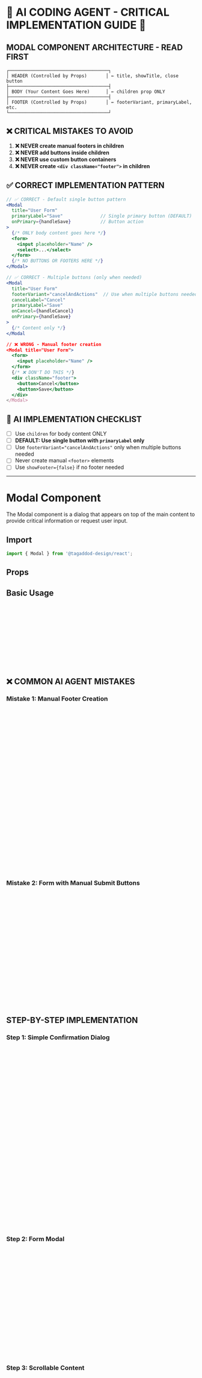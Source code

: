 
<Meta of={ModalStories} />

# 🚨 AI CODING AGENT - CRITICAL IMPLEMENTATION GUIDE 🚨

## MODAL COMPONENT ARCHITECTURE - READ FIRST
```
┌─────────────────────────────────────┐
│ HEADER (Controlled by Props)       │ ← title, showTitle, close button
├─────────────────────────────────────┤
│ BODY (Your Content Goes Here)      │ ← children prop ONLY
├─────────────────────────────────────┤
│ FOOTER (Controlled by Props)       │ ← footerVariant, primaryLabel, etc.
└─────────────────────────────────────┘
```

## ❌ CRITICAL MISTAKES TO AVOID
1. **❌ NEVER create manual footers in children**
2. **❌ NEVER add buttons inside children**
3. **❌ NEVER use custom button containers**
4. **❌ NEVER create `<div className="footer">` in children**

## ✅ CORRECT IMPLEMENTATION PATTERN
```jsx
// ✅ CORRECT - Default single button pattern
<Modal
  title="User Form"
  primaryLabel="Save"              // Single primary button (DEFAULT)
  onPrimary={handleSave}           // Button action
>
  {/* ONLY body content goes here */}
  <form>
    <input placeholder="Name" />
    <select>...</select>
  </form>
  {/* NO BUTTONS OR FOOTERS HERE */}
</Modal>

// ✅ CORRECT - Multiple buttons (only when needed)
<Modal
  title="User Form"
  footerVariant="cancelAndActions"  // Use when multiple buttons needed
  cancelLabel="Cancel"
  primaryLabel="Save"
  onCancel={handleCancel}
  onPrimary={handleSave}
>
  {/* Content only */}
</Modal

// ❌ WRONG - Manual footer creation
<Modal title="User Form">
  <form>
    <input placeholder="Name" />
  </form>
  {/* ❌ DON'T DO THIS */}
  <div className="footer">
    <button>Cancel</button>
    <button>Save</button>
  </div>
</Modal>
```

## 🎯 AI IMPLEMENTATION CHECKLIST
- [ ] Use `children` for body content ONLY
- [ ] **DEFAULT: Use single button with `primaryLabel` only**
- [ ] Use `footerVariant="cancelAndActions"` only when multiple buttons needed
- [ ] Never create manual `<footer>` elements
- [ ] Use `showFooter={false}` if no footer needed

---

# Modal Component

The Modal component is a dialog that appears on top of the main content to provide critical information or request user input.

## Import
```jsx
import { Modal } from '@tagaddod-design/react';
```

## Props
<ArgTypes of={Modal} />

## Basic Usage
<Canvas of={ModalStories.Default} />

```jsx
// DEFAULT: Single button pattern (most common)
<Modal
  trigger={<Button>Open Modal</Button>}
  title="Modal Title"
  primaryLabel="OK"           // Single button (DEFAULT)
  onPrimary={() => closeModal()}
>
  <div style={{ padding: '16px' }}>
    Modal content goes here
  </div>
</Modal>
```

## ❌ COMMON AI AGENT MISTAKES

### Mistake 1: Manual Footer Creation
```jsx
// ❌ WRONG - Don't create manual footers
<Modal title="Delete Confirmation">
  <p>Are you sure?</p>
  <div style={{display: 'flex', justifyContent: 'flex-end'}}>
    <button>Cancel</button>
    <button>Delete</button>
  </div>
</Modal>

// ✅ CORRECT - Single button (DEFAULT)
<Modal
  title="Delete Confirmation"
  primaryLabel="Delete"        // Single button for simple actions
  onPrimary={handleDelete}
>
  <p>Are you sure you want to delete this item?</p>
</Modal>

// ✅ CORRECT - Multiple buttons (when user needs choice)
<Modal
  title="Delete Confirmation"
  footerVariant="cancelAndActions"  // Only when multiple buttons needed
  cancelLabel="Cancel"
  primaryLabel="Delete"
  onCancel={handleCancel}
  onPrimary={handleDelete}
>
  <p>Are you sure?</p>
</Modal>
```

### Mistake 2: Form with Manual Submit Buttons
```jsx
// ❌ WRONG - Manual form buttons
<Modal title="User Registration">
  <form>
    <input name="email" />
    <div className="form-actions">
      <button type="submit">Register</button>
    </div>
  </form>
</Modal>

// ✅ CORRECT - Single button (DEFAULT)
<Modal
  title="User Registration"
  primaryLabel="Register"      // Single button for forms
  onPrimary={handleSubmit}
>
  <form>
    <input name="email" />
  </form>
</Modal>
```

## STEP-BY-STEP IMPLEMENTATION

### Step 1: Simple Confirmation Dialog
```jsx
// DEFAULT: Single button for simple confirmations
<Modal
  title="Confirm Action"
  primaryLabel="Continue"        // Single button (DEFAULT)
  onPrimary={() => {
    performAction();
    setShowModal(false);
  }}
  open={showModal}
  onOpenChange={setShowModal}
>
  <div style={{ padding: '16px' }}>
    <p>Click Continue to perform this action.</p>
  </div>
</Modal>

// Only use multiple buttons when user needs choice
<Modal
  title="Confirm Deletion"
  footerVariant="cancelAndActions"  // When user needs to cancel
  cancelLabel="No, Cancel"
  primaryLabel="Yes, Delete"
  onCancel={() => setShowModal(false)}
  onPrimary={() => {
    performAction();
    setShowModal(false);
  }}
>
  <div style={{ padding: '16px' }}>
    <p>Are you sure you want to delete this item?</p>
  </div>
</Modal>
```

### Step 2: Form Modal
```jsx
// DEFAULT: Single button for forms
<Modal
  title="Add New User"
  primaryLabel="Add User"         // Single submit button (DEFAULT)
  onPrimary={() => submitUser(formData)}
>
  <div style={{ padding: '16px', display: 'flex', flexDirection: 'column', gap: '16px' }}>
    <input
      placeholder="Full Name"
      value={formData.name}
      onChange={(e) => setFormData(prev => ({ ...prev, name: e.target.value }))}
    />
    <input
      placeholder="Email"
      value={formData.email}
      onChange={(e) => setFormData(prev => ({ ...prev, email: e.target.value }))}
    />
  </div>
</Modal>
```

### Step 3: Scrollable Content
```jsx
// DEFAULT: Single button for simple acceptance
<Modal
  title="Terms and Conditions"
  scrollable={true}
  maxHeight="60vh"
  primaryLabel="I Understand"     // Single button (DEFAULT)
  onPrimary={() => acceptTerms()}
>
  <div>
    <h3>1. Introduction</h3>
    <p>Long content that will scroll...</p>
    {/* More content sections */}
  </div>
</Modal>

// Use multiple buttons only when user needs choice
<Modal
  title="Terms and Conditions"
  scrollable={true}
  maxHeight="60vh"
  footerVariant="cancelAndActions"  // When user can decline
  cancelLabel="Decline"
  primaryLabel="Accept"
  onCancel={() => setShowModal(false)}
  onPrimary={() => acceptTerms()}
>
  <div>
    <h3>1. Introduction</h3>
    <p>Long content that will scroll...</p>
  </div>
</Modal>
```

## Footer Variants

### Default: Single Button (Most Common)
```jsx
// ✅ DEFAULT: Use this pattern first
<Modal
  primaryLabel="Save"         // Single button (DEFAULT)
  onPrimary={handleSave}
>
  {/* Content only */}
</Modal>
// Renders:                   [Save]
```

### cancelAndActions (Use Only When Multiple Buttons Needed)
```jsx
// Use only when user needs choice between cancel and action
<Modal
  footerVariant="cancelAndActions"
  cancelLabel="Cancel"        // Left side
  primaryLabel="Save"         // Right side
  secondaryLabel="Draft"      // Right side
>
  {/* Content only */}
</Modal>
// Renders: [Cancel]           [Draft] [Save]
```

### swapAndActions
```jsx
<Modal
  footerVariant="swapAndActions"
  swapContent={<span>Auto-saved</span>}  // Left side
  primaryLabel="Publish"                 // Right side
>
  {/* Content only */}
</Modal>
// Renders: [Auto-saved]       [Publish]
```

### actionsOnly
```jsx
<Modal
  footerVariant="actionsOnly"
  primaryLabel="Continue"     // Right side
  secondaryLabel="Back"       // Right side
>
  {/* Content only */}
</Modal>
// Renders:                   [Back] [Continue]
```

## Width Sizes

### Small Width (424px)
<Canvas of={ModalStories.SmallWidth} />
```jsx
<Modal width="small" title="Small Modal">
  <div style={{ padding: '16px' }}>Perfect for confirmations</div>
</Modal>
```

### Medium Width (620px) - Default
<Canvas of={ModalStories.MediumWidth} />
```jsx
<Modal width="medium" title="Medium Modal">
  <div style={{ padding: '16px' }}>Ideal for most content</div>
</Modal>
```

### Large Width (980px)
<Canvas of={ModalStories.LargeWidth} />
```jsx
<Modal width="large" title="Large Modal">
  <div style={{ padding: '16px' }}>For complex content</div>
</Modal>
```

### Custom Width
<Canvas of={ModalStories.CustomWidth} />
```jsx
<Modal width="custom" customWidth="50rem" title="Custom Width">
  <div style={{ padding: '16px' }}>Custom dimensions</div>
</Modal>
```

## Content Padding Control

### Default Padding
<Canvas of={ModalStories.Default} />
```jsx
<Modal title="Default Padding">
  <div>Content with default padding (--t-space-500)</div>
</Modal>
```

### Custom Padding
<Canvas of={ModalStories.CustomContentPadding} />
```jsx
<Modal contentPadding="var(--t-space-700)" title="Custom Padding">
  <div>Content with larger padding</div>
</Modal>
```

### No Padding
<Canvas of={ModalStories.NoContentPadding} />
```jsx
<Modal contentPadding="0" title="No Padding">
  <div style={{ padding: '16px', backgroundColor: '#f0f0f0' }}>
    Custom layout control
  </div>
</Modal>
```

## Component Integration

### With Select Components
<Canvas of={ModalStories.FormWithSelect} />
```jsx
<Modal
  title="User Preferences"
  scrollable={true}
  maxHeight="500px"
  footerVariant="cancelAndActions"
  primaryLabel="Save"
>
  <div style={{ padding: '16px', display: 'flex', flexDirection: 'column', gap: '16px' }}>
    <Select
      label="Country"
      options={countryOptions}
      value={preferences.country}
      onValueChange={(value) => setPreferences(prev => ({ ...prev, country: value }))}
    />
    <Select
      label="Language"
      options={languageOptions}
      value={preferences.language}
      onValueChange={(value) => setPreferences(prev => ({ ...prev, language: value }))}
    />
  </div>
</Modal>
```

### Scrollable Content Example
<Canvas of={ModalStories.ScrollableContent} />

## RTL Support

The Modal automatically supports RTL when used with ThemeProvider:

```jsx
import { ThemeProvider } from '@tagaddod-design/react';

<ThemeProvider defaultDirection="rtl" defaultLocale="ar">
  <Modal
    title="عنوان النافذة"
    cancelLabel="إلغاء"
    primaryLabel="تأكيد"
  >
    <div style={{ padding: '16px', textAlign: 'right' }}>
      محتوى النافذة باللغة العربية
    </div>
  </Modal>
</ThemeProvider>
```

### Arabic Content Example
<Canvas of={ModalStories.ArabicContent} />

## Common Use Cases

### Confirmation Dialog
```jsx
const DeleteConfirmation = ({ item, onConfirm }) => (
  <Modal
    title="Confirm Deletion"
    width="small"
    footerVariant="cancelAndActions"
    cancelLabel="Keep Item"
    primaryLabel={`Delete ${item.type}`}
    onCancel={closeModal}
    onPrimary={() => onConfirm(item.id)}
  >
    <div style={{ padding: '16px', textAlign: 'center' }}>
      <p>Delete <strong>{item.name}</strong>?</p>
    </div>
  </Modal>
);
```

### Information Display
```jsx
<Modal
  title="User Details"
  showFooter={false}  // No footer needed
>
  <div style={{ padding: '16px' }}>
    <h3>John Doe</h3>
    <p><strong>Email:</strong> john@example.com</p>
    <p><strong>Role:</strong> Administrator</p>
  </div>
</Modal>
```

### Multi-Step Form
```jsx
<Modal
  title={`Step ${currentStep} of 3`}
  footerVariant="cancelAndActions"
  cancelLabel="Cancel"
  primaryLabel={currentStep === 3 ? "Complete" : "Next"}
  secondaryLabel={currentStep > 1 ? "Back" : undefined}
  showSecondaryButton={currentStep > 1}
  onCancel={closeModal}
  onPrimary={currentStep === 3 ? completeForm : nextStep}
  onSecondary={previousStep}
>
  <div style={{ padding: '16px' }}>
    {/* Step content based on currentStep */}
    {currentStep === 1 && <PersonalInfoForm />}
    {currentStep === 2 && <AddressForm />}
    {currentStep === 3 && <ReviewForm />}
  </div>
</Modal>
```

## Header/Footer Control

### Without Title
<Canvas of={ModalStories.WithoutTitle} />
```jsx
<Modal showTitle={false}>
  <div style={{ padding: '16px' }}>Content without title bar</div>
</Modal>
```

### Without Footer
<Canvas of={ModalStories.WithoutFooter} />
```jsx
<Modal title="Info Modal" showFooter={false}>
  <div style={{ padding: '16px' }}>
    Content without action buttons
    <div style={{ marginTop: '16px', textAlign: 'right' }}>
      <Button onClick={closeModal}>Close</Button>
    </div>
  </div>
</Modal>
```

## Advanced Features

### Dynamic Footer Control
<Canvas of={ModalStories.DynamicFooter} />

### Footer Variants Showcase
<Canvas of={ModalStories.CancelAndActions} />
<Canvas of={ModalStories.SwapAndActions} />
<Canvas of={ModalStories.ActionsOnly} />

## Accessibility

The Modal component provides comprehensive accessibility:

- Built on Radix UI Dialog primitive
- Focus management and trapping
- Keyboard navigation (Tab, Escape)
- Proper ARIA attributes
- Screen reader support
- Background scroll prevention

## Technical Details

### CSS Variables
- `--t-z-modal: 1050` - Modal z-index
- `--t-z-drawer-modal: 1070` - Higher z-index when opened from drawer
- Design tokens for colors, spacing, typography

### Browser Support
Compatible with all modern browsers with full RTL support.

---

## 🎯 QUICK REFERENCE FOR AI AGENTS

### ✅ DO THIS (DEFAULT):
```jsx
<Modal
  title="Title"
  primaryLabel="Save"         // Single button (DEFAULT)
  onPrimary={handleSave}
>
  <div>Content only</div>
</Modal>
```

### ✅ Multiple buttons (only when needed):
```jsx
<Modal
  title="Title"
  footerVariant="cancelAndActions"  // Only when user needs choice
  cancelLabel="Cancel"
  primaryLabel="Save"
  onCancel={handleCancel}
  onPrimary={handleSave}
>
  <div>Content only</div>
</Modal>
```

### ❌ NEVER DO THIS:
```jsx
<Modal title="Title">
  <div>Content</div>
  <div className="footer">  {/* ❌ */}
    <button>Save</button>
  </div>
</Modal>
```

**Remember: Use `children` for content, use props for footer!**